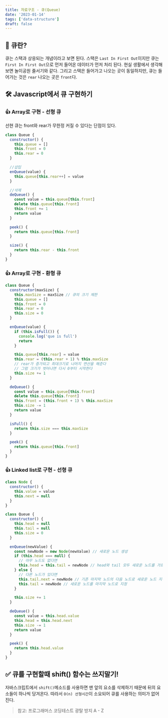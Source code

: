 ```yaml
---
title: 자료구조 - 큐(Queue)
date: '2023-01-14'
tags: ['data-structure']
draft: false
---
```


## 🤔 큐란?

큐는 스택과 상응되는 개념이라고 보면 된다. 스택은 `Last In First Out`이지만 큐는 `First In First Out`으로 먼저 들어온 데이터가 먼저 처리 된다. 현실 생활에서 생각해보면 놀이공원 줄서기와 같다.
그리고 스택은 들어가고 나오는 곳이 동일하지만, 큐는 들어가는 것은 `rear` 나오는 곳은 `front`다.

## 🛠 Javascript에서 큐 구현하기

### 👍 Array로 구현 - 선형 큐

선현 큐는 front와 rear가 무한정 커질 수 있다는 단점이 있다.

```javascript
class Queue {
  constructor() {
    this.queue = []
    this.front = 0
    this.rear = 0
  }

  //삽입
  enQueue(value) {
    this.queue[this.rear++] = value
  }

  //삭제
  deQueue() {
    const value = this.queue[this.front]
    delete this.queue[this.front]
    this.front += 1
    return value
  }

  peek() {
    return this.queue[this.front]
  }

  size() {
    return this.rear - this.front
  }
}
```

### 👍 Array로 구현 - 환형 큐

```javascript
class Queue {
  constructor(maxSize) {
    this.maxSize = maxSize // 큐의 크기 제한
    this.queue = []
    this.front = 0
    this.rear = 0
    this.size = 0
  }

  enQueue(value) {
    if (this.isFull()) {
      console.log('que is full')
      return
    }

    this.queue[this.rear] = value
    this.rear = (this.rear + 1) % this.maxSize
    // rear가 증가되고 최대크기로 나머지 연산을 해준다
    // 그럼 크기가 벗어나면 다시 0부터 시작한다
    this.size += 1
  }

  deQueue() {
    const value = this.queue[this.front]
    delete this.queue[this.front]
    this.front = (this.front + 1) % this.maxSize
    this.size -= 1
    return value
  }

  isFull() {
    return this.size === this.maxSize
  }

  peek() {
    return this.queue[this.front]
  }
}
```

### 👍 Linked list로 구현 - 선형 큐

```javascript
class Node {
  constructor() {
    this.value = value
    this.next = null
  }
}

class Queue {
  constructor() {
    this.head = null
    this.tail = null
    this.size = 0
  }

  enQueue(newValue) {
    const newNode = new Node(newValue) // 새로운 노드 생성
    if (this.head === null) {
      // 아무 노드도 없다면
      this.head = this.tail = newNode // head와 tail 모두 새로운 노드를 가르킨다
    } else {
      // 다른 노드가 있다면
      this.tail.next = newNode // 기존 마지막 노드의 다음 노드로 새로운 노드 지정
      this.tail = newNode // 새로운 노드를 마지막 노드로 지정
    }

    this.size += 1
  }

  deQueue() {
    const value = this.head.value
    this.head = this.head.next
    this.size -= 1
    return value
  }

  peek() {
    return this.head.value
  }
}
```

## ✅ 큐를 구현할때 shift() 함수는 쓰지말기!

자바스크립트에서 `shift()`메소드를 사용하면 맨 앞의 요소를 삭제하기 때문에 뒤의 요소들이 하나씩 당겨온다. 따라서 `O(n) 선형시간`이 소요되어 큐를 사용하는 의미가 없어진다.

> 참고: 프로그래머스 코딩테스트 광탈 방지 A - Z
